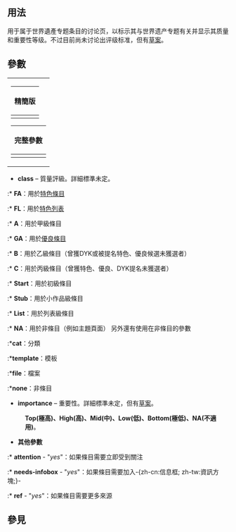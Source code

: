 <includeonly><!-- 在這裡加入模板的保護標識 --></includeonly><noinclude>{{template doc page viewed directly}}</noinclude>
<!-- 在本行下編輯模板說明 -->

== 用法 ==
用于属于世界遺產专题条目的讨论页，以标示其与世界遗产专题有关并显示其质量和重要性等级。不过目前尚未讨论出评级标准，但有[[Wikipedia:世界遗产专题/评级|草案]]。

== 參數 ==
{| align=right style="background:transparent; width:0"
|
{| class="wikitable"
|-
!精簡版
|-
|<pre style="font-size:90%">{{世界遗产专题
|class = 
|importance =
|cover = 
|screenshot = 
|needs-infobox = 
}}
</pre>
|}
{| class="wikitable"
|-
!完整參數
|-
|<pre style="font-size:90%">{{世界遗产专题
|class = 
|importance =
|attention = 
|needs-infobox = 
|cover = 
|screenshot = 
|peer = 
|old-peer = 
}}
</pre>
|}
|}

* '''class''' – 質量評級。詳細標準未定。
:* '''FA'''：用於[[Wikipedia:特色條目|特色條目]]
:* '''FL'''：用於[[Wikipedia:特色列表|特色列表]]
:* '''A'''：用於甲級條目
:* '''GA'''：用於[[Wikipedia:優良條目|優良條目]]
:* '''B'''：用於乙級條目（曾獲DYK或被提名特色、優良候選未獲選者）
:* '''C'''：用於丙級條目（曾獲特色、優良、DYK提名未獲選者）
:* '''Start'''：用於初級條目
:* '''Stub'''：用於小作品級條目
:* '''List'''：用於列表級條目
:* '''NA'''：用於非條目（例如主題頁面）
另外還有使用在非條目的參數
:*'''cat'''：分類
:*'''template'''：模板
:*'''file'''：檔案
:*'''none'''：非條目

* '''importance''' – 重要性。詳細標準未定，但有[[維基百科:世界遺產專題/評級|草案]]。
:'''Top(極高)、High(高)、Mid(中)、Low(低)、Bottom(極低)、NA(不適用)'''。

* '''其他參數'''
:* '''attention''' - "''yes''"：如果條目需要立即受到關注
:* '''needs-infobox''' - "''yes''"：如果條目需要加入-{zh-cn:信息框; zh-tw:資訊方塊;}-
:* '''ref''' - "''yes''"：如果條目需要更多來源

== 參見 ==

<includeonly>
<!-- 本行下加入模板的分類 -->

<!-- 本行下加入模板的跨語言鏈接 -->

</includeonly>